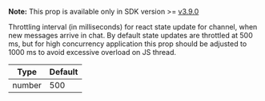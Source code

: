 **Note:** This prop is available only in SDK version >= [v3.9.0](https://github.com/GetStream/stream-chat-react-native/releases)

Throttling interval (in milliseconds) for react state update for channel, when new messages arrive in chat. By default state updates are throttled at 500 ms, but for high concurrency
application this prop should be adjusted to 1000 ms to avoid excessive overload on JS thread.

| Type   | Default |
| ------ | ------- |
| number | 500     |
